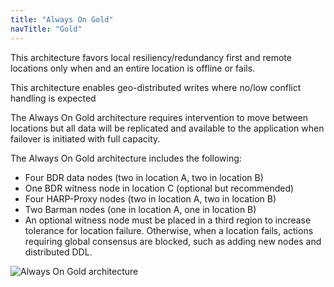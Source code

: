 ```yaml
---
title: "Always On Gold"
navTitle: "Gold"
---
```



This architecture favors local resiliency/redundancy first and remote locations only when and an entire location is offline or fails.

This architecture enables geo-distributed writes where no/low conflict handling is expected

The Always On Gold architecture requires intervention to move between locations but all data will be replicated and available to the application when failover is initiated with full capacity. 

The Always On Gold architecture includes the following:

-  Four BDR data nodes (two in location A, two in location B)
-  One BDR witness node in location C (optional but recommended)
-  Four HARP-Proxy nodes (two in location A, two in location B)
-  Two Barman nodes (one in location A, one in location B)
-  An optional witness node must be placed in a third region to increase tolerance for location failure.
Otherwise, when a location fails, actions requiring global consensus are blocked, such as adding new nodes and distributed DDL.

![Always On Gold architecture](../images/gold3.png)
